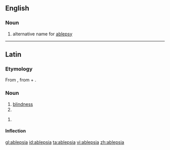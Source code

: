 ==English==

===Noun===
{{en-noun|-}}

# {{obsolete}} {{rare}} alternative name for [[ablepsy]]

----

==Latin==

===Etymology===
From {{etyl|grc|la}} {{term|ἀβλεψία||blindness|sc=polytonic|tr=ablepsia|lang=grc}}, from {{term|ἀ-||not|sc=polytonic|tr=a-|lang=grc}} + {{term|βλέπω||I see|sc=polytonic|tr=blepō|lang=grc}}.

===Noun===
{{la-noun|ablepsia|ablepsiae|ablepsiae|f|first}}

# [[blindness]]
# {{inflection of|[[ablepsia#Latin|ablepsia]]||voc|s|lang=la}}

{{la-noun-form|ablepsiā}}

# {{inflection of|[[ablepsia#Latin|ablepsia]]||abl|s|lang=la}}

====Inflection====
{{la-decl-1st|ablepsi}}

[[gl:ablepsia]]
[[id:ablepsia]]
[[ta:ablepsia]]
[[vi:ablepsia]]
[[zh:ablepsia]]